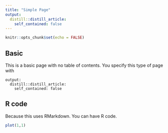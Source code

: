 ```yaml
---
title: "Simple Page"
output:
  distill::distill_article:
    self_contained: false
---
```


```r
knitr::opts_chunk$set(echo = FALSE)
```

## Basic

This is a basic page with no table of contents. You specify this type of page with

```
output:
  distill::distill_article:
    self_contained: false
```

## R code

Because this uses RMarkdown. You can have R code.

```r
plot(1,1)
```